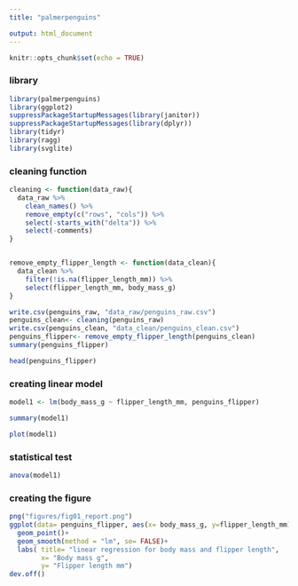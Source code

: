 ```yaml
---
title: "palmerpenguins"

output: html_document
---
```


```r
knitr::opts_chunk$set(echo = TRUE)
```
### library
```R
library(palmerpenguins)
library(ggplot2)
suppressPackageStartupMessages(library(janitor))
suppressPackageStartupMessages(library(dplyr))
library(tidyr)
library(ragg)
library(svglite)
```
### cleaning function

```R
cleaning <- function(data_raw){
  data_raw %>%
    clean_names() %>%
    remove_empty(c("rows", "cols")) %>%
    select(-starts_with("delta")) %>%
    select(-comments)
}


remove_empty_flipper_length <- function(data_clean){
  data_clean %>%
    filter(!is.na(flipper_length_mm)) %>%
    select(flipper_length_mm, body_mass_g)
}

```



```R
write.csv(penguins_raw, "data_raw/penguins_raw.csv")
penguins_clean<- cleaning(penguins_raw)
write.csv(penguins_clean, "data_clean/penguins_clean.csv")
penguins_flipper<- remove_empty_flipper_length(penguins_clean)
summary(penguins_flipper)


```

```R
head(penguins_flipper)

```

### creating linear model
```R

model1 <- lm(body_mass_g ~ flipper_length_mm, penguins_flipper)

```

```R

summary(model1)

```

```R
plot(model1)

```

### statistical test
```R

anova(model1)

```
### creating the figure
```R

png("figures/fig01_report.png")
ggplot(data= penguins_flipper, aes(x= body_mass_g, y=flipper_length_mm))+
  geom_point()+
  geom_smooth(method = "lm", se= FALSE)+ 
  labs( title= "linear regression for body mass and flipper length",
        x= "Body mass g",
        y= "Flipper length mm")
dev.off()

```
